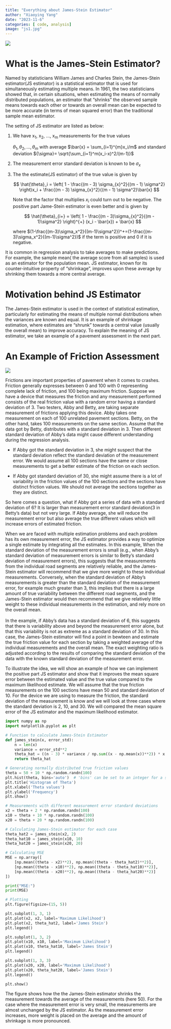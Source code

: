 ---
title: "Everything about James-Stein Estimator"
author: "Xiaoying Yang"
date: "2023-11-6"
categories: [ code, analysis]
image: "js1.jpg"
---

![](js1.jpg)

# What is the James-Stein Estimator?

Named by statisticians William James and Charles Stein, the James-Stein estimator(JS estimator) is a statistical estimator that is used for simultaneously estimating multiple means. In 1961, the two statisticians showed that, in certain situations, when estimating the means of normally distributed populations, an estimator that "shrinks" the observed sample means towards each other or towards an overall mean can be expected to be more accurate (in terms of mean squared error) than the traditional sample mean estimator.

The setting of JS estimator are listed as below:

1.  We have x~1~, x~2~, ..., x~m~ measurements for the true values

    ${\theta}_1,{\theta}_2,...,{\theta}_m$ with average $\bar{x} = \sum_{i=1}^{m}x_i/m$ and standard deviation ${\sigma}= \sqrt{\sum_{i=1}^m(x_i-x)^2/(m-1)}$

2.  The measurement error standard deviation is known to be $\sigma_x$

3.  The the estimate(JS estimator) of the true value is given by

    $$
    \hat{\theta}_i = \left( 1 - \frac{(m - 3) \sigma_{x}^2}{(m - 1) \sigma^2} \right)x_i + \frac{(m - 3) \sigma_{x}^2}{(m - 1) \sigma^2}\bar{x}
    $$

    Note that the factor that multiplies $x_i$ could turn out to be negative. The positive part Jame-Stein estimator is even better and is given by

    $$
    \hat{\theta}_{i+} = \left( 1 - \frac{(m - 3)\sigma_{x}^2}{(m - 1)\sigma^2} \right)^{+} (x_i - \bar{x}) + \bar{x}
    $$

    where $(1-\frac{(m-3)\sigma_x^2}{(m-1)\sigma^2})^+=(1-\frac{(m-3)\sigma_x^2}{(m-1)\sigma^2})$ if the term is positive and 0 if it is negative.

It is common in regression analysis to take averages to make predictions. For example, the sample mean( the average score from all samples) is used as an estimator for the population mean. JS estimator, known for its counter-intuitive property of "shrinkage", improves upon these average by shrinking them towards a more central average.

# Motivation behind JS Estimator

The James-Stein estimator is used in the context of statistical estimation, particularly for estimating the means of multiple normal distributions when the variances are known and equal. It is an example of shrinkage estimation, where estimates are "shrunk" towards a central value (usually the overall mean) to improve accuracy. To explain the meaning of JS estimator, we take an example of a pavement assessment in the next part.

# An Example of Friction Assessment

![](Benkelman-Beam-Testing-2-1024x683.jpg)

Frictions are important properties of pavement when it comes to crashes. Friction generally expresses between 0 and 100 with 0 representing complete lack of friction, and 100 being maximum friction. Suppose we have a device that measures the friction and any measurement performed consists of the real friction value with a random error having a standard deviation of 3. Two testers, Abby and Betty, are taking separate measurement of frictions applying this device. Abby takes one measurement on each of 100 unrelated pavement sections. Betty, on the other hand, takes 100 measurements on the same section. Assume that the data got by Betty, distributes with a standard deviation in 3. Then different standard deviation of Abby's data might cause different understanding during the regression analysis.

-   If Abby got the standard deviation in 3, she might suspect that the standard deviation reflect the standard deviation of the measurement error. We would assume all 100 sections have the same or close measurements to get a better estimate of the friction on each section.

-   If Abby got standard deviation of 30, she might assume there is a lot of variability in the friction values of the 100 sections and the sections have distinct friction values. We should not average the sections together as they are distinct.

So here comes a question, what if Abby got a series of data with a standard deviation of 6? It is larger than measurement error standard deviation(3 in Betty's data) but not very large. If Abby average, she will reduce the measurement error but also average the true different values which will increase errors of estimated friction.

When we are faced with multiple estimation problems and each problem has its own measurement error, the JS estimator provides a way to optimize a single estimate by integrating all the estimates. In this example, When the standard deviation of the measurement errors is small (e.g., when Abby's standard deviation of measurement errors is similar to Betty's standard deviation of measurement errors), this suggests that the measurements from the individual road segments are relatively reliable, and the James-Stein estimator will recommend that we give more weight to these individual measurements. Conversely, when the standard deviation of Abby's measurements is greater than the standard deviation of the measurement error, for example much greater than 3, this implies that there is a large amount of true variability between the different road segments, and the James-Stein estimator would then recommend that we give relatively little weight to these individual measurements in the estimation, and rely more on the overall mean.\
\
In the example, if Abby's data has a standard deviation of 6, this suggests that there is variability above and beyond the measurement error alone, but that this variability is not as extreme as a standard deviation of 30. In this case, the James-Stein estimator will find a point in bewteen and estimate the true friction value for each section by taking a weighted average of the individual measurements and the overall mean. The exact weighting ratio is adjusted according to the results of comparing the standard deviation of the data with the known standard deviation of the measurement error.

To illustrate the idea, we will show an example of how we can implement the positive part JS estimator and show that it improves the mean square error between the estimated value and the true value compared to the maximum likelihood estimate. We will assume that the true friction measurements on the 100 sections have mean 50 and standard deviation of 10. For the device we are using to measure the friction, the standard deviation of the measurement is know and we will look at three cases where the standard deviation is 2, 10, and 30. We will compared the mean square error of the JS estimator and the maximum likelihood estimator.

```{python}
import numpy as np
import matplotlib.pyplot as plt

# Function to calculate James-Stein Estimator
def james_stein(x, error_std):
    n = len(x)
    variance = error_std**2
    theta_hat = ((n - 3) * variance / np.sum((x - np.mean(x))**2)) * x + ((1 - (n - 3) * variance / np.sum((x - np.mean(x))**2)) * np.mean(x))
    return theta_hat

# Generating normally distributed true friction values
theta = 50 + 10 * np.random.randn(100)
plt.hist(theta, bins='auto')  # 'bins' can be set to an integer for a specific number of bins or 'auto' for automatic binning
plt.title('Histogram of Theta')
plt.xlabel('Theta values')
plt.ylabel('Frequency')
plt.show()
```

```{python}
# Measurements with different measurement error standard deviations
x2 = theta + 2 * np.random.randn(100)
x10 = theta + 10 * np.random.randn(100)
x20 = theta + 20 * np.random.randn(100)

# Calculating James-Stein estimator for each case
theta_hat2 = james_stein(x2, 2)
theta_hat10 = james_stein(x10, 10)
theta_hat20 = james_stein(x20, 20)

# Calculating MSE
MSE = np.array([
    [np.mean((theta - x2)**2), np.mean((theta - theta_hat2)**2)],
    [np.mean((theta - x10)**2), np.mean((theta - theta_hat10)**2)],
    [np.mean((theta - x20)**2), np.mean((theta - theta_hat20)**2)]
])

print("MSE:")
print(MSE)
```

```{python}
# Plotting
plt.figure(figsize=(15, 5))

plt.subplot(1, 3, 1)
plt.plot(x2, x2, label='Maximum Likelihood')
plt.plot(x2, theta_hat2, label='James Stein')
plt.legend()

plt.subplot(1, 3, 2)
plt.plot(x10, x10, label='Maximum Likelihood')
plt.plot(x10, theta_hat10, label='James Stein')
plt.legend()

plt.subplot(1, 3, 3)
plt.plot(x20, x20, label='Maximum Likelihood')
plt.plot(x20, theta_hat20, label='James Stein')
plt.legend()

plt.show()
```

The figure shows how the the James-Stein estimator shrinks the measurement towards the average of the measurements (here 50). For the case where the measurement error is very small, the measurements are almost unchanged by the JS estimator. As the measurement error increases, more weight is placed on the average and the amount of shrinkage is more pronounced.
